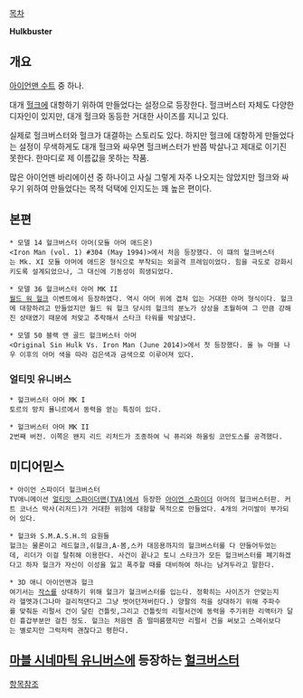 [[목차]]

'''Hulkbuster'''

== 개요 ==
[[아이언맨 수트]] 중 하나.

대개 [[헐크]]에 대항하기 위하여 만들었다는 설정으로 등장한다. 헐크버스터 자체도 다양한 디자인이 있지만, 대개 헐크와 동등한 거대한 사이즈를 지니고 있다.

실제로 헐크버스터와 헐크가 대결하는 스토리도 있다. 하지만 헐크에 대항하게 만들었다는 설정이 무색하게도 대개 헐크와 싸우면 헐크버스터가 반쯤 박살나고 제대로 이기진 못한다. 한마디로 제 이름값을 못하는 작품.

많은 아이언맨 바리에이션 중 하나이고 사실 그렇게 자주 나오지는 않았지만 헐크와 싸우기 위하여 만들었다는 목적 덕택에 인지도는 꽤 높은 편이다.

== 본편 ==
 * 모델 14 헐크버스터 아머(모듈 아머 애드온)
 <Iron Man (vol. 1) #304 (May 1994)>에서 처음 등장했다. 이 떄의 헐크버스터는 Mk. XI 모듈 아머에 애드온 형식으로 부착되는 외골격 프레임이었다. 힘을 극도로 강화시키도록 설계되었으나, 그 대신에 기동성이 희생되었다.

 * 모델 36 헐크버스터 아머 MK II 
 [[월드 워 헐크]] 이벤트에서 등장하였다. 역시 아머 위에 겹쳐 입는 거대한 아머 형식이다. 헐크에 대항하려고 만들었지만 월드 워 헐크 당시의 헐크의 분노가 상상을 초월하여 그 만큼 강해진 상태였기 때문에 처맞고 추락해서 스타크 타워를 박살냈다.

 * 모델 50 블랙 앤 골드 헐크버스터 아머
 <Original Sin Hulk Vs. Iron Man (June 2014)>에서 첫 등장했다. 올 뉴 마블 나우 이후의 아머 색을 따라 검은색과 금색으로 이루어져 있다.

=== 얼티밋 유니버스 ===
 * 헐크버스터 아머 MK I
 토르의 망치 묠니르에서 동력을 얻는 특징이 있다.

 * 헐크버스터 아머 MK II
 2번째 버전. 이쪽은 왠지 리드 리처드가 조종하여 닉 퓨리와 하울링 코만도스를 공격했다.

== 미디어믿스 ==
 * 아이언 스파이더 헐크버스터
 TV애니메이션 [[얼티밋 스파이더맨(TVA)]]에서 등장한 [[아이언 스파이더]] 아머의 헐크버스터판. 커트 코너스 박사(리저드)가 거대한 위험에 대항할 목적으로 만들었다. 4개의 거미발이 부가되어 있다. 

 * 헐크와 S.M.A.S.H.의 요원들
 헐크는 물론이고 레드헐크,쉬헐크,A-봄,스카 대응용까지의 헐크버스터를 다 만들어두었는데, 리더가 이걸 탈취해 이용한다. 사건이 끝나고 토니 스타크가 모든 헐크버스터를 폐기하겠다고 하자 헐크가 자신이 이성을 잃고 폭주할 때를 대비하여 하나는 남겨두라고 말한다.

 * 3D 애니 아이언맨과 헐크
 여기서는 [[작스]]를 상대하기 위해 헐크가 헐크버스터를 입는다. 정확히는 사이즈가 안맞는지라 헬멧과(그나마 걸리적댄다고 그냥 벗어던져버린다.) 양팔의 적을 상대하기 위해 주파수를 맞춰둔 리펄서 건이 달린 건틀릿,그리고 건틀릿의 리펄서건에 동력을 주기위한 리액터가 달린 흉갑부분만 걸친 정도. 헐크는 처음엔 좀 떨떠름했지만 리펄서 건을 써보고 스매쉬보다는 별로지만 그럭저럭 괜찮다고 평한다.

== [[마블 시네마틱 유니버스]]에 등장하는 [[헐크버스터(마블 시네마틱 유니버스)|헐크버스터]] ==
[[헐크버스터(마블 시네마틱 유니버스)|항목참조]]
